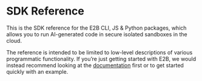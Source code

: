 # SDK Reference

This is the SDK reference for the E2B CLI, JS & Python packages, which allows you to run AI-generated code in secure isolated sandboxes in the cloud. 

The reference is intended to be limited to low-level descriptions of various programmatic functionality. If you’re just getting started with E2B, we would instead recommend looking at the [documentation](../docs) first or to get started quickly with an example.
